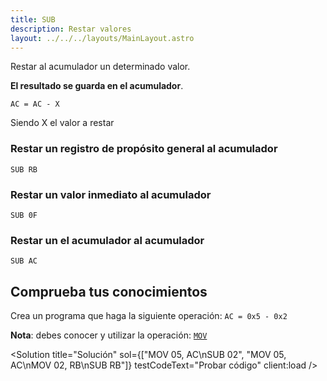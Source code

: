 ```yaml
---
title: SUB
description: Restar valores
layout: ../../../layouts/MainLayout.astro
---
```



Restar al acumulador un determinado valor.

**El resultado se guarda en el acumulador**.

```
AC = AC - X
```
Siendo X el valor a restar

### Restar un registro de propósito general al acumulador

```
SUB RB
```

### Restar un valor inmediato al acumulador

```
SUB 0F
```

### Restar un el acumulador al acumulador

```
SUB AC
```

## Comprueba tus conocimientos

Crea un programa que haga la siguiente operación: `AC = 0x5 - 0x2`

**Nota**: debes conocer y utilizar la operación: [`MOV`](MOV)

<Solution title="Solución" sol={["MOV 05, AC\nSUB 02", "MOV 05, AC\nMOV 02, RB\nSUB RB"]} testCodeText="Probar código" client:load />